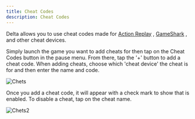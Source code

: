 ```yaml
---
title: Cheat Codes
description: Cheat Codes
---
```


Delta allows you to use cheat codes made for [Action Replay](https://en.wikipedia.org/wiki/Action_Replay) <Tooltip tooltipKey="action-replay" client:load />, [GameShark](https://en.wikipedia.org/wiki/GameShark) <Tooltip tooltipKey="gameshark" client:load />, and other cheat devices.

Simply launch the game you want to add cheats for then tap on the Cheat Codes button in the pause menu. From there, tap the '+' button to add a cheat code. When adding cheats, choose which 'cheat device' the cheat is for and then enter the name and code.

![Chets](../../../assets/cheats.png)

Once you add a cheat code, it will appear with a check mark to show that is enabled. To disable a cheat, tap on the cheat name.

![Chets2](../../../assets/cheats2.png)
